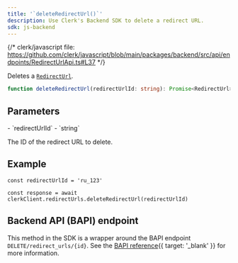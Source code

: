```yaml
---
title: '`deleteRedirectUrl()`'
description: Use Clerk's Backend SDK to delete a redirect URL.
sdk: js-backend
---
```


{/* clerk/javascript file: https://github.com/clerk/javascript/blob/main/packages/backend/src/api/endpoints/RedirectUrlApi.ts#L37 */}

Deletes a [`RedirectUrl`](/docs/references/backend/types/backend-redirect-url).

```ts
function deleteRedirectUrl(redirectUrlId: string): Promise<RedirectUrl>
```

## Parameters

<Properties>
  - `redirectUrlId`
  - `string`

  The ID of the redirect URL to delete.
</Properties>

## Example

<Include src="_partials/backend/usage" />

```tsx
const redirectUrlId = 'ru_123'

const response = await clerkClient.redirectUrls.deleteRedirectUrl(redirectUrlId)
```

## Backend API (BAPI) endpoint

This method in the SDK is a wrapper around the BAPI endpoint `DELETE/redirect_urls/{id}`. See the [BAPI reference](/docs/reference/backend-api/tag/redirect-urls/delete/redirect_urls/{id}){{ target: '_blank' }} for more information.
